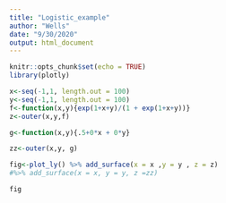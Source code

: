 ```yaml
---
title: "Logistic_example"
author: "Wells"
date: "9/30/2020"
output: html_document
---
```


```r
knitr::opts_chunk$set(echo = TRUE)
library(plotly)
```

```r
x<-seq(-1,1, length.out = 100)
y<-seq(-1,1, length.out = 100)
f<-function(x,y){exp(1+x+y)/(1 + exp(1+x+y))}
z<-outer(x,y,f)

g<-function(x,y){.5+0*x + 0*y}

zz<-outer(x,y, g)

fig<-plot_ly() %>% add_surface(x = x ,y = y , z = z)
#%>% add_surface(x = x, y = y, z =zz)

fig
```